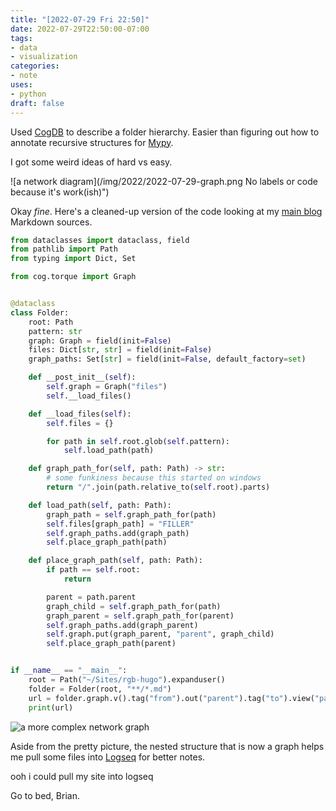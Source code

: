 ```yaml
---
title: "[2022-07-29 Fri 22:50]"
date: 2022-07-29T22:50:00-07:00
tags:
- data
- visualization
categories:
- note
uses:
- python
draft: false
---
```


Used [CogDB](https://cogdb.io) to describe a folder hierarchy. Easier than figuring out how to
annotate recursive structures for [Mypy](https://mypy-lang.org).

I got some weird ideas of hard vs easy.

![a network diagram](/img/2022/2022-07-29-graph.png No labels or code because it's work(ish)")

Okay _fine_. Here's a cleaned-up version of the code looking at my [main blog](https://randomgeekery.org)
Markdown sources.

```python
from dataclasses import dataclass, field
from pathlib import Path
from typing import Dict, Set

from cog.torque import Graph


@dataclass
class Folder:
    root: Path
    pattern: str
    graph: Graph = field(init=False)
    files: Dict[str, str] = field(init=False)
    graph_paths: Set[str] = field(init=False, default_factory=set)

    def __post_init__(self):
        self.graph = Graph("files")
        self.__load_files()

    def __load_files(self):
        self.files = {}

        for path in self.root.glob(self.pattern):
            self.load_path(path)

    def graph_path_for(self, path: Path) -> str:
        # some funkiness because this started on windows
        return "/".join(path.relative_to(self.root).parts)

    def load_path(self, path: Path):
        graph_path = self.graph_path_for(path)
        self.files[graph_path] = "FILLER"
        self.graph_paths.add(graph_path)
        self.place_graph_path(path)

    def place_graph_path(self, path: Path):
        if path == self.root:
            return

        parent = path.parent
        graph_child = self.graph_path_for(path)
        graph_parent = self.graph_path_for(parent)
        self.graph_paths.add(graph_parent)
        self.graph.put(graph_parent, "parent", graph_child)
        self.place_graph_path(parent)


if __name__ == "__main__":
    root = Path("~/Sites/rgb-hugo").expanduser()
    folder = Folder(root, "**/*.md")
    url = folder.graph.v().tag("from").out("parent").tag("to").view("parent").url
    print(url)
```

![a more complex network graph](/img/2022/2022-07-29-rgb-hugo.png "This image took a lot longer to render")

Aside from the pretty picture, the nested structure that is now a graph helps me
pull some files into [Logseq](https://logseq.com) for better notes.

ooh i could pull my site into logseq

Go to bed, Brian.
